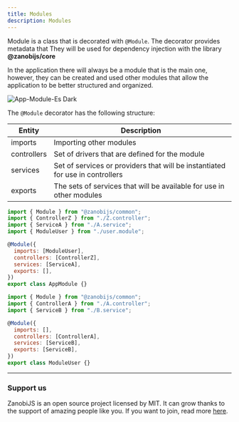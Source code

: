 ---
title: Modules
description: Modules
---

Module is a class that is decorated with `@Module`. The decorator provides metadata that
They will be used for dependency injection with the library **@zanobijs/core**

In the application there will always be a module that is the main one, however, they can be created and used
other modules that allow the application to be better structured and organized.

<Image src={imgModuleEsDark} alt="App-Module-Es Dark" />

The `@Module` decorator has the following structure:

| **Entity**  | **Description**                                                                        |
|-------------|----------------------------------------------------------------------------------------|
| imports     | Importing other modules |
| controllers | Set of drivers that are defined for the module |
| services    | Set of services or providers that will be instantiated for use in controllers |
| exports     | The sets of services that will be available for use in other modules |

```js title="Módulo principal de ejemplo"
import { Module } from "@zanobijs/common";
import { ControllerZ } from "./Z.controller";
import { ServiceA } from "./A.service";
import { ModuleUser } from "./user.module";

@Module({
  imports: [ModuleUser],
  controllers: [ControllerZ],
  services: [ServiceA],
  exports: [],
})
export class AppModule {}

```


```js title="Módulo usuario de ejemplo"
import { Module } from "@zanobijs/common";
import { ControllerA } from "./A.controller";
import { ServiceB } from "./B.service";

@Module({
  imports: [],
  controllers: [ControllerA],
  services: [ServiceB],
  exports: [ServiceB],
})
export class ModuleUser {}

```

---

### Support us

ZanobiJS is an open source project licensed by MIT. It can grow thanks to the support of amazing people like you.
If you want to join, read more [here](https://github.com/devdroide/ZanobiJS).


